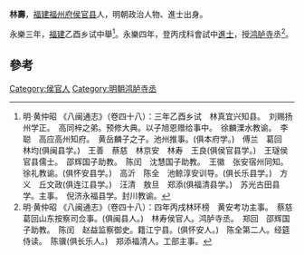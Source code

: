 '''林壽'''，[[福建|福建]][[福州府|福州府]][[侯官县|侯官县]]人，明朝政治人物、進士出身。

永樂三年，[[福建|福建]]乙酉乡试中舉<ref>明·黄仲昭 《八闽通志》（卷四十八）：三年乙酉乡试　林真宜兴知县。　刘赐扬州学正。　高同梓之弟。预修大典。以子旭恩赠给事中。　徐麟溧水教谕。　李聪　高应高州知府。　黄岳麟子之子。池州推事。(俱本府学。)　傅兰　葛回　林均(俱闽县学。)　王善　蔡慈　林京安　林寿　王良(俱侯官县学。)　王璲侯官县儒士。　邵辉国子助教。　陈闰　沈慧国子助教。　王徽　张安宿州同知。　徐礼教谕。(俱怀安县学。)　高沂　陈全　池鲸淳安训导。(俱长乐县学。)　方义　丘文政(俱连江县学。)　汪清　敖旦　郑添(俱福清县学。)　苏光古田县学。主事。　倪济永福县学。封川教谕。</ref>。永樂四年，登丙戌科會試中[[進士|進士]]，授[[鸿胪寺|鸿胪寺]]丞<ref>明·黄仲昭 《八闽通志》（卷四十八）：四年丙戌林环榜　黄安考功主事。　蔡慈　葛回山东按察司佥事。(俱闽县人。)　林寿侯官人。鸿胪寺丞。　郑回　邵辉国子助教。　陈闰　赵益监察御史。籍江宁县。(俱怀安人。)　陈全第二人。经筵侍读。　陈骥(俱长乐人。)　郑添福清人。工部主事。</ref>。

==參考==
{{reflist}}
{{明朝人物小作品}}
{{永樂四年丙戌科殿試金榜}}
[[Category:侯官人|Category:侯官人]]
[[Category:明朝鸿胪寺丞|Category:明朝鸿胪寺丞]]